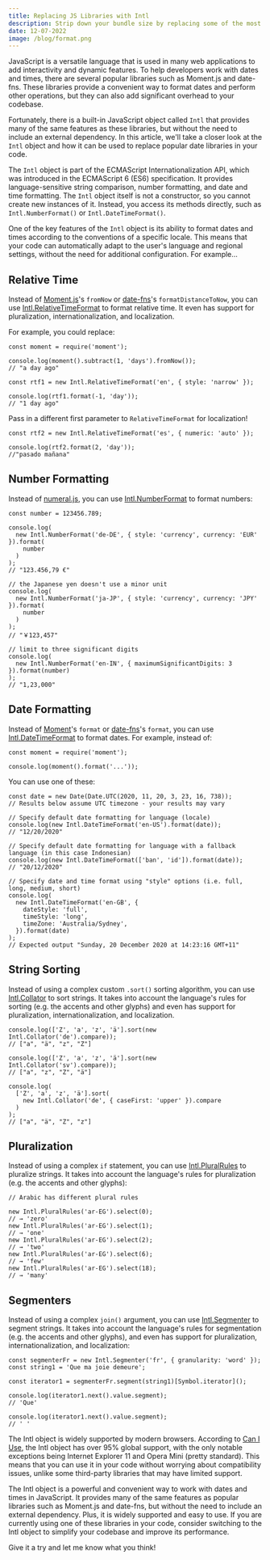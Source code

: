 ```yaml
---
title: Replacing JS Libraries with Intl
description: Strip down your bundle size by replacing some of the most popular JS libraries with native browser APIs.
date: 12-07-2022
image: /blog/format.png
---
```


JavaScript is a versatile language that is used in many web applications to add interactivity and dynamic features. To help developers work with dates and times, there are several popular libraries such as Moment.js and date-fns. These libraries provide a convenient way to format dates and perform other operations, but they can also add significant overhead to your codebase.

Fortunately, there is a built-in JavaScript object called `Intl` that provides many of the same features as these libraries, but without the need to include an external dependency. In this article, we'll take a closer look at the `Intl` object and how it can be used to replace popular date libraries in your code.

The `Intl` object is part of the ECMAScript Internationalization API, which was introduced in the ECMAScript 6 (ES6) specification. It provides language-sensitive string comparison, number formatting, and date and time formatting. The `Intl` object itself is not a constructor, so you cannot create new instances of it. Instead, you access its methods directly, such as `Intl.NumberFormat()` or `Intl.DateTimeFormat()`.

One of the key features of the `Intl` object is its ability to format dates and times according to the conventions of a specific locale. This means that your code can automatically adapt to the user's language and regional settings, without the need for additional configuration. For example...

## Relative Time

Instead of [Moment.js](https://momentjs.com/)'s `fromNow` or [date-fns](https://date-fns.org/)'s `formatDistanceToNow`, you can use [Intl.RelativeTimeFormat](https://developer.mozilla.org/en-US/docs/Web/JavaScript/Reference/Global_Objects/RelativeTimeFormat) to format relative time. It even has support for pluralization, internationalization, and localization.

For example, you could replace:

```tsx
const moment = require('moment');

console.log(moment().subtract(1, 'days').fromNow());
// "a day ago"
```

```tsx
const rtf1 = new Intl.RelativeTimeFormat('en', { style: 'narrow' });

console.log(rtf1.format(-1, 'day'));
// "1 day ago"
```

Pass in a different first parameter to `RelativeTimeFormat` for localization!

```tsx
const rtf2 = new Intl.RelativeTimeFormat('es', { numeric: 'auto' });

console.log(rtf2.format(2, 'day'));
//"pasado mañana"
```

## Number Formatting

Instead of [numeral.js](http://numeraljs.com/), you can use [Intl.NumberFormat](https://developer.mozilla.org/en-US/docs/Web/JavaScript/Reference/Global_Objects/NumberFormat) to format numbers:

```tsx
const number = 123456.789;

console.log(
  new Intl.NumberFormat('de-DE', { style: 'currency', currency: 'EUR' }).format(
    number
  )
);
// "123.456,79 €"

// the Japanese yen doesn't use a minor unit
console.log(
  new Intl.NumberFormat('ja-JP', { style: 'currency', currency: 'JPY' }).format(
    number
  )
);
// "￥123,457"

// limit to three significant digits
console.log(
  new Intl.NumberFormat('en-IN', { maximumSignificantDigits: 3 }).format(number)
);
// "1,23,000"
```

## Date Formatting

Instead of [Moment](https://momentjs.com/)'s `format` or [date-fns](https://date-fns.org/)'s `format`, you can use [Intl.DateTimeFormat](https://developer.mozilla.org/en-US/docs/Web/JavaScript/Reference/Global_Objects/DateTimeFormat) to format dates. For example, instead of:

```tsx
const moment = require('moment');

console.log(moment().format('...'));
```

You can use one of these:

```tsx
const date = new Date(Date.UTC(2020, 11, 20, 3, 23, 16, 738));
// Results below assume UTC timezone - your results may vary

// Specify default date formatting for language (locale)
console.log(new Intl.DateTimeFormat('en-US').format(date));
// "12/20/2020"

// Specify default date formatting for language with a fallback language (in this case Indonesian)
console.log(new Intl.DateTimeFormat(['ban', 'id']).format(date));
// "20/12/2020"

// Specify date and time format using "style" options (i.e. full, long, medium, short)
console.log(
  new Intl.DateTimeFormat('en-GB', {
    dateStyle: 'full',
    timeStyle: 'long',
    timeZone: 'Australia/Sydney',
  }).format(date)
);
// Expected output "Sunday, 20 December 2020 at 14:23:16 GMT+11"
```

## String Sorting

Instead of using a complex custom `.sort()` sorting algorithm, you can use [Intl.Collator](https://developer.mozilla.org/en-US/docs/Web/JavaScript/Reference/Global_Objects/Collator) to sort strings. It takes into account the language's rules for sorting (e.g. the accents and other glyphs) and even has support for pluralization, internationalization, and localization.

```tsx
console.log(['Z', 'a', 'z', 'ä'].sort(new Intl.Collator('de').compare));
// ["a", "ä", "z", "Z"]

console.log(['Z', 'a', 'z', 'ä'].sort(new Intl.Collator('sv').compare));
// ["a", "z", "Z", "ä"]

console.log(
  ['Z', 'a', 'z', 'ä'].sort(
    new Intl.Collator('de', { caseFirst: 'upper' }).compare
  )
);
// ["a", "ä", "Z", "z"]
```

## Pluralization

Instead of using a complex `if` statement, you can use [Intl.PluralRules](https://developer.mozilla.org/en-US/docs/Web/JavaScript/Reference/Global_Objects/PluralRules) to pluralize strings. It takes into account the language's rules for pluralization (e.g. the accents and other glyphs):

```tsx
// Arabic has different plural rules

new Intl.PluralRules('ar-EG').select(0);
// → 'zero'
new Intl.PluralRules('ar-EG').select(1);
// → 'one'
new Intl.PluralRules('ar-EG').select(2);
// → 'two'
new Intl.PluralRules('ar-EG').select(6);
// → 'few'
new Intl.PluralRules('ar-EG').select(18);
// → 'many'
```

## Segmenters

Instead of using a complex `join()` argument, you can use [Intl.Segmenter](https://developer.mozilla.org/en-US/docs/Web/JavaScript/Reference/Global_Objects/Intl/Segmenter) to segment strings. It takes into account the language's rules for segmentation (e.g. the accents and other glyphs), and even has support for pluralization, internationalization, and localization:

```tsx
const segmenterFr = new Intl.Segmenter('fr', { granularity: 'word' });
const string1 = 'Que ma joie demeure';

const iterator1 = segmenterFr.segment(string1)[Symbol.iterator]();

console.log(iterator1.next().value.segment);
// 'Que'

console.log(iterator1.next().value.segment);
// ' '
```

The Intl object is widely supported by modern browsers. According to [Can I Use](https://caniuse.com/?search=Intl), the Intl object has over 95% global support, with the only notable exceptions being Internet Explorer 11 and Opera Mini (pretty standard). This means that you can use it in your code without worrying about compatibility issues, unlike some third-party libraries that may have limited support.

The Intl object is a powerful and convenient way to work with dates and times in JavaScript. It provides many of the same features as popular libraries such as Moment.js and date-fns, but without the need to include an external dependency. Plus, it is widely supported and easy to use. If you are currently using one of these libraries in your code, consider switching to the Intl object to simplify your codebase and improve its performance.

Give it a try and let me know what you think!
